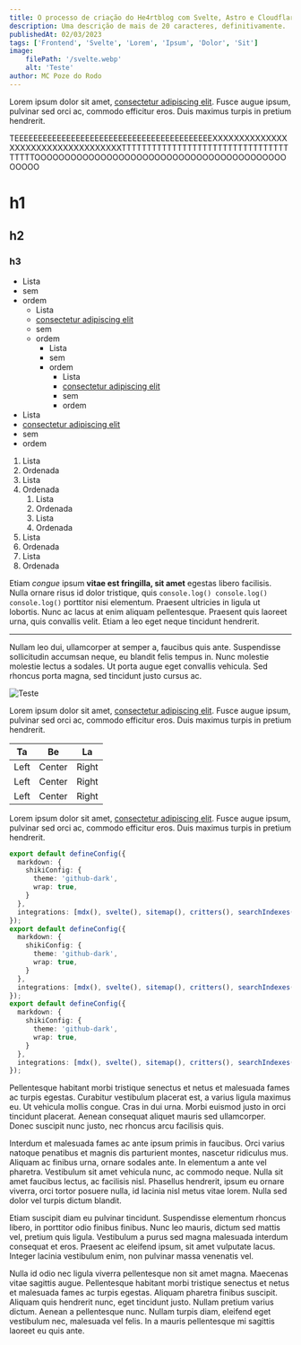 ```yaml
---
title: O processo de criação do He4rtblog com Svelte, Astro e Cloudflare Pages
description: Uma descrição de mais de 20 caracteres, definitivamente.
publishedAt: 02/03/2023
tags: ['Frontend', 'Svelte', 'Lorem', 'Ipsum', 'Dolor', 'Sit']
image:
    filePath: '/svelte.webp'
    alt: 'Teste'
author: MC Poze do Rodo
---
```


Lorem ipsum dolor sit amet, [consectetur adipiscing elit](https://mdxjs.com "title"). Fusce augue ipsum, pulvinar sed orci ac, commodo efficitur eros. Duis maximus turpis in pretium hendrerit. 

TEEEEEEEEEEEEEEEEEEEEEEEEEEEEEEEEEEEEEEEEEEXXXXXXXXXXXXXXXXXXXXXXXXXXXXXXXXXXXTTTTTTTTTTTTTTTTTTTTTTTTTTTTTTTTTTTTTTOOOOOOOOOOOOOOOOOOOOOOOOOOOOOOOOOOOOOOOOOOOOOOO

# h1
## h2
### h3

* Lista
* sem
* ordem
    * Lista
    * [consectetur adipiscing elit](https://mdxjs.com "title")
    * sem
    * ordem
        * Lista
        * sem
        * ordem
            * Lista
            * [consectetur adipiscing elit](https://mdxjs.com "title")
            * sem
            * ordem
* Lista
* [consectetur adipiscing elit](https://mdxjs.com "title")
* sem
* ordem

1. Lista
2. Ordenada
3. Lista
4. Ordenada
    1. Lista
    2. Ordenada
    3. Lista
    4. Ordenada
1. Lista
2. Ordenada
3. Lista
4. Ordenada

Etiam *congue* ipsum **vitae est fringilla, sit amet** egestas libero facilisis. Nulla ornare risus id dolor tristique, quis `console.log() console.log() console.log()` porttitor nisi elementum. Praesent ultricies in ligula ut lobortis. Nunc ac lacus at enim aliquam pellentesque. Praesent quis laoreet urna, quis convallis velit. Etiam a leo eget neque tincidunt hendrerit.

***

Nullam leo dui, ullamcorper at semper a, faucibus quis ante. Suspendisse sollicitudin accumsan neque, eu blandit felis tempus in. Nunc molestie molestie lectus a sodales. Ut porta augue eget convallis vehicula. Sed rhoncus porta magna, sed tincidunt justo cursus ac.

![Teste](/svelte.webp "Testando")

Lorem ipsum dolor sit amet, [consectetur adipiscing elit](https://mdxjs.com "title"). Fusce augue ipsum, pulvinar sed orci ac, commodo efficitur eros. Duis maximus turpis in pretium hendrerit. 

| Ta | Be | La |
| :---: | :----: | :----: |
| Left | Center | Right |
| Left | Center | Right |
| Left | Center | Right |

Lorem ipsum dolor sit amet, [consectetur adipiscing elit](https://mdxjs.com "title"). Fusce augue ipsum, pulvinar sed orci ac, commodo efficitur eros. Duis maximus turpis in pretium hendrerit. 

```ts
export default defineConfig({
  markdown: {
    shikiConfig: {
      theme: 'github-dark',
      wrap: true,
    }
  },
  integrations: [mdx(), svelte(), sitemap(), critters(), searchIndexes()]
});
export default defineConfig({
  markdown: {
    shikiConfig: {
      theme: 'github-dark',
      wrap: true,
    }
  },
  integrations: [mdx(), svelte(), sitemap(), critters(), searchIndexes()]
});
export default defineConfig({
  markdown: {
    shikiConfig: {
      theme: 'github-dark',
      wrap: true,
    }
  },
  integrations: [mdx(), svelte(), sitemap(), critters(), searchIndexes()]
});
```

Pellentesque habitant morbi tristique senectus et netus et malesuada fames ac turpis egestas. Curabitur vestibulum placerat est, a varius ligula maximus eu. Ut vehicula mollis congue. Cras in dui urna. Morbi euismod justo in orci tincidunt placerat. Aenean consequat aliquet mauris sed ullamcorper. Donec suscipit nunc justo, nec rhoncus arcu facilisis quis.

Interdum et malesuada fames ac ante ipsum primis in faucibus. Orci varius natoque penatibus et magnis dis parturient montes, nascetur ridiculus mus. Aliquam ac finibus urna, ornare sodales ante. In elementum a ante vel pharetra. Vestibulum sit amet vehicula nunc, ac commodo neque. Nulla sit amet faucibus lectus, ac facilisis nisl. Phasellus hendrerit, ipsum eu ornare viverra, orci tortor posuere nulla, id lacinia nisl metus vitae lorem. Nulla sed dolor vel turpis dictum blandit.

Etiam suscipit diam eu pulvinar tincidunt. Suspendisse elementum rhoncus libero, in porttitor odio finibus finibus. Nunc leo mauris, dictum sed mattis vel, pretium quis ligula. Vestibulum a purus sed magna malesuada interdum consequat et eros. Praesent ac eleifend ipsum, sit amet vulputate lacus. Integer lacinia vestibulum enim, non pulvinar massa venenatis vel.

Nulla id odio nec ligula viverra pellentesque non sit amet magna. Maecenas vitae sagittis augue. Pellentesque habitant morbi tristique senectus et netus et malesuada fames ac turpis egestas. Aliquam pharetra finibus suscipit. Aliquam quis hendrerit nunc, eget tincidunt justo. Nullam pretium varius dictum. Aenean a pellentesque nunc. Nullam turpis diam, eleifend eget vestibulum nec, malesuada vel felis. In a mauris pellentesque mi sagittis laoreet eu quis ante.